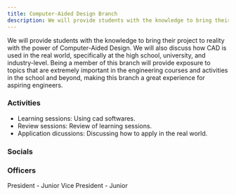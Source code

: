 ```yaml
---
title: Computer-Aided Design Branch
description: We will provide students with the knowledge to bring their project to reality with the power of Computer-Aided Design.
---
```



<Card title="Mission" icon="rocket"> 
    We will provide students with the knowledge to bring their project to reality with the power of Computer-Aided Design. We will also discuss how CAD is used in the real world, specifically at the high school, university, and industry-level. Being a member of this branch will provide exposure to topics that are extremely important in the engineering courses and activities in the school and beyond, making this branch a great experience for aspiring engineers.
</Card>

### Activities

- Learning sessions: Using cad softwares.
- Review sessions: Review of learning sessions.
- Application dicussions: Discussing how to apply in the real world.


### Socials

<CardGrid>
    <LinkCard
        title="Discord"
        href="https://discord.gg/CmmpDvb7sM"
    />
</CardGrid>

### Officers

<CardGrid>
    <Card title="Shaunak Jog">
        President - Junior
    </Card>
    <Card title="Shriya Iyangar">
        Vice President - Junior
    </Card>
</CardGrid>